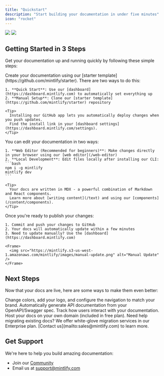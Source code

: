 ```yaml
---
title: "Quickstart"
description: "Start building your documentation in under five minutes"
icon: "rocket"
---
```


<Frame>
  <img
    className="block dark:hidden"
    src="https://mintlify-assets.b-cdn.net/hero-light.png"
  />
  <img
    className="hidden dark:block"
    src="https://mintlify-assets.b-cdn.net/hero-dark.png"
  />
</Frame>

## Getting Started in 3 Steps

Get your documentation up and running quickly by following these simple steps:

<Steps>
  <Step title="Set up your repository">
    Create your documentation using our [starter template](https://github.com/mintlify/starter). There are two ways to do this:
    
    1. **Quick Start**: Use our [dashboard](https://dashboard.mintlify.com) to automatically set everything up
    2. **Manual Setup**: Clone our [starter template](https://github.com/mintlify/starter) repository

    <Tip>
      Installing our GitHub app lets you automatically deploy changes when you push updates.
      Find the install link in your [dashboard settings](https://dashboard.mintlify.com/settings).
    </Tip>
  </Step>

  <Step title="Make your first edit">
    You can edit your documentation in two ways:

    1. **Web Editor (Recommended for beginners)**: Make changes directly in your browser using our [web editor](/web-editor)
    2. **Local Development**: Edit files locally after installing our CLI:
    ```bash
    npm i -g mintlify
    mintlify dev
    ```

    <Tip>
      Your docs are written in MDX - a powerful combination of Markdown and React components.  
      Learn more about [writing content](/text) and using our [components](/content/components).
    </Tip>
  </Step>

  <Step title="Deploy your changes">
    Once you're ready to publish your changes:

    1. Commit and push your changes to GitHub
    2. Your docs will automatically update within a few minutes
    3. Need to update manually? Use the [dashboard](https://dashboard.mintlify.com)

    <Frame>
      <img src="https://mintlify.s3-us-west-1.amazonaws.com/mintlify/images/manual-update.png" alt="Manual Update" />
    </Frame>
  </Step>
</Steps>

## Next Steps

Now that your docs are live, here are some ways to make them even better:

<CardGroup cols={2}>
  <Card title="Customize Your Docs" icon="palette" href="/settings/global">
    Change colors, add your logo, and configure the navigation to match your brand.
  </Card>
  <Card title="Add Your API" icon="code" href="/api-playground/openapi/setup">
    Automatically generate API documentation from your OpenAPI/Swagger spec.
  </Card>
  <Card title="Add Analytics" icon="chart-line" href="/integrations/analytics/overview">
    Track how users interact with your documentation.
  </Card>
  <Card title="Get Custom Domain" icon="globe" href="/settings/custom-domain">
    Host your docs on your own domain (included in free plan).
  </Card>
</CardGroup>

<Note>
  Need help migrating existing docs? We offer white-glove migration services in our Enterprise plan. [Contact us](mailto:sales@mintlify.com) to learn more.
</Note>

## Get Support

We're here to help you build amazing documentation:

- Join our [Community](https://mintlify.com/community)
- Email us at [support@mintlify.com](mailto:support@mintlify.com)